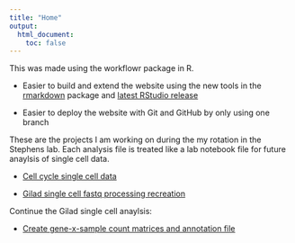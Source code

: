 ```yaml
---
title: "Home"
output:
  html_document:
    toc: false
---
```


This was made using the workflowr package in R.   

*  Easier to build and extend the website using the new tools in the [rmarkdown][] package and [latest RStudio release][rstudio]  

*  Easier to deploy the website with Git and GitHub by only using one branch  


[rmarkdown]: http://rmarkdown.rstudio.com/rmarkdown_websites.htm
[rstudio]: https://www.rstudio.com/products/rstudio/download/preview/

These are the projects I am working on during the my rotation in the Stephens lab. Each analysis file is treated like a lab notebook file for future anaylsis of single cell data.


* [Cell cycle single cell data](recreate_cell_cycle_analysis.html)

* [Gilad single cell fastq processing recreation](recreate_giladsinglecell.html)

Continue the Gilad single cell anaylsis:

* [Create gene-x-sample count matrices and annotation file](gene_x_sample_count_matrix.Rmd)
